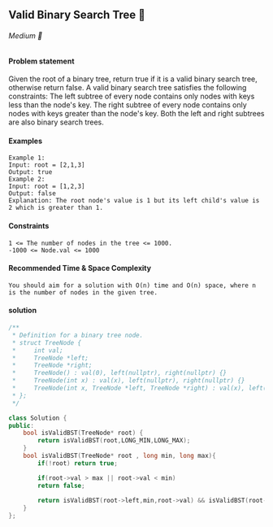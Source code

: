 ## Valid Binary Search Tree 🎯
###### Medium 🤨

#### Problem statement

Given the root of a binary tree, return true if it is a valid binary search tree, otherwise return false.
A valid binary search tree satisfies the following constraints:
The left subtree of every node contains only nodes with keys less than the node's key.
The right subtree of every node contains only nodes with keys greater than the node's key.
Both the left and right subtrees are also binary search trees.

#### Examples
```
Example 1:
Input: root = [2,1,3]
Output: true
Example 2:
Input: root = [1,2,3]
Output: false
Explanation: The root node's value is 1 but its left child's value is 2 which is greater than 1.
```
#### Constraints
```
1 <= The number of nodes in the tree <= 1000.
-1000 <= Node.val <= 1000
```

#### Recommended Time & Space Complexity
```
You should aim for a solution with O(n) time and O(n) space, where n is the number of nodes in the given tree.
```

#### solution
```cpp
/**
 * Definition for a binary tree node.
 * struct TreeNode {
 *     int val;
 *     TreeNode *left;
 *     TreeNode *right;
 *     TreeNode() : val(0), left(nullptr), right(nullptr) {}
 *     TreeNode(int x) : val(x), left(nullptr), right(nullptr) {}
 *     TreeNode(int x, TreeNode *left, TreeNode *right) : val(x), left(left), right(right) {}
 * };
 */

class Solution {
public:
    bool isValidBST(TreeNode* root) {
        return isValidBST(root,LONG_MIN,LONG_MAX);
    }
    bool isValidBST(TreeNode* root , long min, long max){
        if(!root) return true;

        if(root->val > max || root->val < min)
        return false;
        
        return isValidBST(root->left,min,root->val) && isValidBST(root->right,root->val,max);
    }
};
```